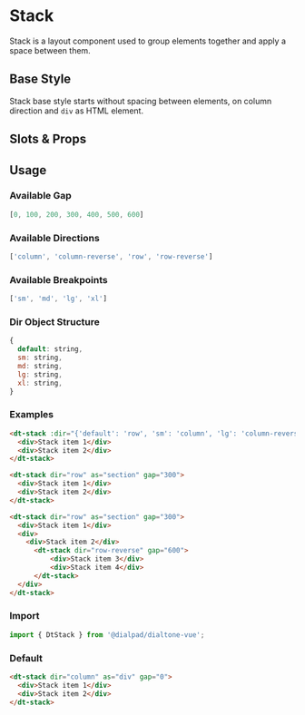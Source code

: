 
# Stack

<Subtitle>
  Stack is a layout component used to group elements together and apply a space between them.
</Subtitle>

## Base Style

Stack base style starts without spacing between elements, on column direction and `div` as HTML element.

## Slots & Props

<ArgsTable of={DtStack} />

## Usage

### Available Gap

```js
[0, 100, 200, 300, 400, 500, 600]
```

### Available Directions

```js
['column', 'column-reverse', 'row', 'row-reverse']
```

### Available Breakpoints

```js
['sm', 'md', 'lg', 'xl']
```

### Dir Object Structure

```js
{
  default: string,
  sm: string,
  md: string,
  lg: string,
  xl: string,
}
```

### Examples

```html
<dt-stack :dir="{'default': 'row', 'sm': 'column', 'lg': 'column-reverse'}" as="article" gap="100">
  <div>Stack item 1</div>
  <div>Stack item 2</div>
</dt-stack>
```

```html
<dt-stack dir="row" as="section" gap="300">
  <div>Stack item 1</div>
  <div>Stack item 2</div>
</dt-stack>
```

```html
<dt-stack dir="row" as="section" gap="300">
  <div>Stack item 1</div>
  <div>
    <div>Stack item 2</div>
      <dt-stack dir="row-reverse" gap="600">
          <div>Stack item 3</div>
          <div>Stack item 4</div>
      </dt-stack>
  </div>
</dt-stack>
```

### Import

```jsx
import { DtStack } from '@dialpad/dialtone-vue';
```

### Default

```html
<dt-stack dir="column" as="div" gap="0">
  <div>Stack item 1</div>
  <div>Stack item 2</div>
</dt-stack>
```

